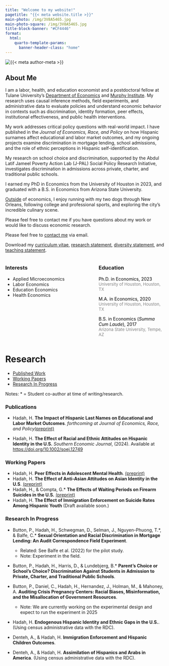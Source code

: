 ```yaml
---
title: "Welcome to my website!"
pagetitle: "{{< meta website.title >}}"
main-photo: /img/3V8A5465.jpg
main-photo-square: /img/3V8A5465.jpg
title-block-banner: "#CF4446"
format:
  html:
    quarto-template-params:
      banner-header-class: "home"
---
```


::: {.grid}

::: {.g-col-12 .g-col-sm-4}

```{=html}
<div class="grid" style="--bs-columns: 5; row-gap: 0;">
  <div class="g-col-1 g-col-sm-0"></div>
  <div class="g-col-3 g-col-sm-5">
    <picture>
      <source media="(max-width: 576px)" srcset="{{< meta main-photo-square >}}">
      <source media="(min-width: 576px)" srcset="{{< meta main-photo >}}">
      <img class="img-fluid" src="{{< meta main-photo >}}" alt="{{< meta author-meta >}}">
    </picture>
  </div>
  <div class="g-col-1 g-col-sm-0"></div>
</div>
```

:::


::: {.g-col-12 .g-col-sm-8}

# About Me

I am a labor, health, and education economist and a postdoctoral fellow at Tulane University's [Department of Economics](https://liberalarts.tulane.edu/departments/economics) and [Murphy Institute](https://murphy.tulane.edu/). My research uses causal inference methods, field experiments, and administrative data to evaluate policies and understand economic behavior in contexts such as discrimination, identity formation, peer effects, institutional effectiveness, and public health interventions.

My work addresses critical policy questions with real-world impact. I have published in the *Journal of Economics, Race, and Policy* on how Hispanic surnames affect educational and labor market outcomes, and my ongoing projects examine discrimination in mortgage lending, school admissions, and the role of ethnic perceptions in Hispanic self-identification.

My research on school choice and discrimination, supported by the Abdul Latif Jameel Poverty Action Lab (J-PAL) Social Policy Research Initiative, investigates discrimination in admissions across private, charter, and traditional public schools.

I earned my PhD in Economics from the University of Houston in 2023, and graduated with a B.S. in Economics from Arizona State University. 

[Outside](https://hussainhadah.com/personal/) of economics, I enjoy running with my two dogs through New Orleans, following college and professional sports, and exploring the city’s incredible culinary scene.

Please feel free to contact me if you have questions about my work or would like to discuss economic research.

<i class="fa-solid fa-envelope"></i> Please feel free to [contact me](mailto:hussainhadah@gmail.com) via email.

<i class="fa-solid fa-download"></i> Download my [curriculum vitae](https://hussainhadah.com/cv/cv.pdf), [research statement](https://hhadah.github.io/statements/Hadah_Research.pdf), [diversity statement](https://hhadah.github.io/statements/Hadah_Diversity.pdf), and [teaching statement](https://hhadah.github.io/statements/Hadah_Teaching.pdf).


:::
:::

:::: {.columns}

::: {.column width="45%"}
### Interests

- Applied Microeconomics
- Labor Economics
- Education Economics
- Health Economics
:::

::: {.column width="10%"}
<!-- empty column to create gap -->
:::

::: {.column width="45%"}
### Education

<i class="fa-solid fa-graduation-cap"></i> <span style="color:black;">Ph.D. in Economics, 2023</span><br><span style="color:gray;font-size:small;">University of Houston, Houston, TX</span>

<i class="fa-solid fa-graduation-cap"></i> <span style="color:black;">M.A. in Economics, 2020</span><br><span style="color:gray;font-size:small;">University of Houston, Houston, TX</span>

<i class="fa-solid fa-graduation-cap"></i> <span style="color:black;">B.S. in Economics (<em>Summa Cum Laude</em>), 2017</span><br><span style="color:gray;font-size:small;">Arizona State University, Tempe, AZ</span>

:::

::::

<!-- # Job Market Paper

::: {.grid}

::: {.g-col-12}

### Peer Effects in Adolescent Mental Health


In my job market paper---[<em>Peer Effects in Adolescent Mental Health</em>](https://hhadah.github.io/Depression_Idea/my_paper/hadah_peer_effects_preprint.pdf)---I explore the impact of peer mental health on adolescents' mental well-being, academic performance, physical health, and behavior. I address the reflection problem in peer effects by employing a friends-of-friends instrument to estimate the influence of peer mental health. I find that a one standard deviation increase in a friend’s mental unwellness leads to a 0.73 standard deviation increase in one’s own mental unwellness. Additionally, the paper highlights the broader negative effects of peer mental health on academic achievement, physical health, and engagement in risky behavior, establishing evidence of social contagion in mental health among adolescents.  


![Figure 1: Peer effects of friends' mental health on own mental health, educational, and behavioral outcomes](research/working-papers/hadah-peer-effect-depression-2023/all-in-one-I.png){width=100%}

![Figure 2: Peer effects of friends' mental health on health, risky behavior, socialization, and alcohol and drug take up](research/working-papers/hadah-peer-effect-depression-2023/all-in-one-II.png){width=100%}
 
:::
-->

# Research

- [Published Work](#publish)
- [Working Papers](#working)
- [Research In Progress](#research)

Notes:
 * = Student co-author at time of writing/research.

### Publications {#publish}

- Hadah, H. **The Impact of Hispanic Last Names on Educational and Labor Market Outcomes**. _forthcoming at Journal of Economics, Race, and Policy_[(preprint)](https://dx.doi.org/10.2139/ssrn.4566234)

- Hadah, H. **The Effect of Racial and Ethnic Attitudes on Hispanic Identity in the U.S.** _Southern Economic Journal_, (2024). Available at [https://doi.org/10.1002/soej.12749](https://doi.org/10.1002/soej.12749)

### Working Papers {#working}

- Hadah, H. **Peer Effects in Adolescent Mental Health**. [(preprint)](https://dx.doi.org/10.2139/ssrn.5159123)
- Hadah, H. **The Effect of Anti-Asian Attitudes on Asian Identity in the U.S**. [(preprint)](https://hhadah.github.io/asian-identity-attrition/my_paper/submit_preprint.pdf)
- Hadah, H., & Compta, G.\* **The Effects of Waiting Periods on Firearm Suicides in the U.S.** [(preprint)](https://hhadah.github.io/compta-hadah/compta_hadah_2025.pdf)
- Hadah, H. **The Effect of Immigration Enforcement on Suicide Rates Among Hispanic Youth** (Draft available soon.)

### Research In Progress {#research}

- Button, P., Hadah, H., Schwegman, D., Selman, J., Nguyen-Phuong, T.\*, & Balfe, C.\* **Sexual Orientation and Racial Discrimination in Mortgage Lending: An Audit Correspondence Field Experiment**.
  - Related: See Balfe et al. (2022) for the pilot study.
  - Note: Experiment in the field.
  
- Button, P., Hadah, H., Harris, D., & Lundebjerg, B.\* **Parent’s Choice or School’s Choice? Discrimination Against Students in Admission to Private, Charter, and Traditional Public Schools**.

- Button, P., Daniel, C., Hadah, H., Hernandez, J., Holman, M., & Mahoney, A. **Auditing Crisis Pregnancy Centers: Racial Biases, Misinformation, and the Misallocation of Government Resources**.

  - Note: We are currently working on the experimental design and expect to run the experiment in 2025

- Hadah, H. **Endogenous Hispanic Identity and Ethnic Gaps in the U.S.**. (Using census administrative data with the RDC).

- Denteh, A., & Hadah, H. **Immigration Enforcement and Hispanic Children Outcomes**.

- Denteh, A., & Hadah, H. **Assimilation of Hispanics and Arabs in America**. (Using census administrative data with the RDC).

